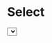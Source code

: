 
# Select

<DemoCard>
	<Select
		items={[
			{ value: '1', label: 'Charmander' },
			{ value: '2', label: 'Squirtle' },
			{ value: '3', label: 'Bulbasaur' },
		]}
	/>
</DemoCard>

### Example

```tsx
import { Select } from '@i4o-oss/catalystui'

export default () => {
	return (
		<Select
			items={[
				{ value: '1', label: 'Charmander' },
				{ value: '2', label: 'Squirtle' },
				{ value: '3', label: 'Bulbasaur' },
			]}
		/>
	)
}
```

### Props

| Name     | Type                                      | Default     | Description                             |
| :------- | :---------------------------------------- | :---------- | :-------------------------------------- |
| items    | `Array<{ label: string, value: string }>` | []          | Array of items to display in the select |
| onChange | `(value: string) => void`                 | `undefined` | Callback when the value changes         |
